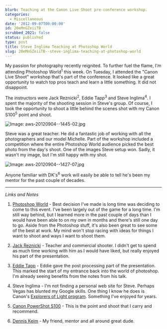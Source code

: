 ```yaml
---
blurb: Teaching at the Canon Live Shoot pre-conference workshop.
categories:
  - Miscellaneous
date: '2012-09-07T00:00:00'
id: 20eMnGZeiiTB
scrubbed_2021: false
status: published
type: post
title: Steve Inglima Teaching at Photoshop World
slug: 20eMnGZeiiTB--steve-inglima-teaching-at-photoshop-world
---
```


My passion for photography recently reignited. To further fuel the flame, I'm attending Photoshop World<sup>1</sup> this week. On Tuesday, I attended the "Canon Live Shoot" workshop that's part of the conference. It looked like a great opportunity to watch top pros teach and learn a little something. It did not disappoint. 

The instructors were Jack Reznicki<sup>2</sup>, Eddie Tapp<sup>3</sup> and Steve Inglima<sup>4</sup>. I spent the majority of the shooting session in Steve's group. Of course, I took the opportunity to shoot a little behind the scenes shot with my Canon S100<sup>5</sup> point and shoot.

![Image: aws-20120904--1445-02.jpg](/aws-20120904--1445-02.jpg)

Steve was a great teacher. He did a fantastic job of working with all the photographers and  our model Michelle. Part of the workshop included a competition where the entire Photoshop World audience picked the best photo from the day's shoot. One of the images Steve setup won. Sadly, it wasn't my image, but I'm still happy with my shot. 

![Image: aws-20120904--1427-07.jpg](/aws-20120904--1427-07.jpg)

Anyone familiar with DK's<sup>6</sup> work will easily be able to tell he's been my mentor for the past couple of decades.

---


_Links and Notes_

1. [Photoshop World](http://photoshopworld.com) - Best decision I've made is long time was deciding to come to this event. I've been largely out of the game for a long time. I'm still way behind, but I learned more in the past couple of days than I would have been able to on my own in months and there's still one day to go. Aside from the Photoshop stuff, it's also been great to see some of the best at work. My mind won't stop racing with ideas for things I want to shoot and ways I want to shoot them.

2. [Jack Reznicki](http://reznicki.com) - Teacher and commercial shooter. I didn't get to spend as much time working with him as I would have liked, but really enjoyed his part of the presentation.

3. [Eddie Tapp](http://eddietapp.com/blog/) - Eddie gave the post processing part of the presentation. This marked the start of my entrance back into the world of photoshop. I'm already seeing benefits from the notes from his talk.

4. Steve Inglima - I'm not finding a personal web site for Steve. Perhaps Vegas has blunted my Google skills. One thing I know he does is Canon's [Explorers of Light program](http://learn.usa.canon.com/explorers_of_light/eol_home.shtml). Something I've enjoyed for years.

5. [Canon PowerShot S100](http://www.amazon.com/gp/product/B005MTME3U/ref=as_li_ss_tl?ie=UTF8&camp=1789&creative=390957&creativeASIN=B005MTME3U&linkCode=as2&tag=tioa-20) - This is the point and shoot that I carry and recommend.

6. [Dennis Keim](http://www.dk-studio.com/) - My friend, mentor and all around great dude.
